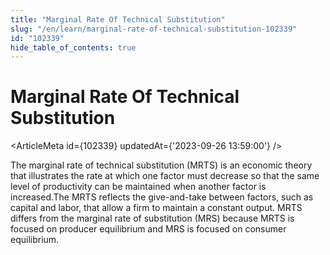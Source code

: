```yaml
---
title: "Marginal Rate Of Technical Substitution"
slug: "/en/learn/marginal-rate-of-technical-substitution-102339"
id: "102339"
hide_table_of_contents: true
---
```



# Marginal Rate Of Technical Substitution

<ArticleMeta id={102339} updatedAt={'2023-09-26 13:59:00'} />
<div className='border-solid border-b border-t-0 my-4 border-[var(--ifm-color-gray-300)]' />

The marginal rate of technical substitution (MRTS) is an economic theory that illustrates the rate at which one factor must decrease so that the same level of productivity can be maintained when another factor is increased.The MRTS reflects the give-and-take between factors, such as capital and labor, that allow a firm to maintain a constant output. MRTS differs from the marginal rate of substitution (MRS) because MRTS is focused on producer equilibrium and MRS is focused on consumer equilibrium.
